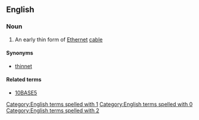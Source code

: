==English==
{{wikipedia}}

===Noun===
{{en-noun|?}}

# {{context|computing|lang=en}} An early thin form of [[Ethernet]] [[cable]]

====Synonyms====
* [[thinnet]]

====Related terms====
* [[10BASE5]]
[[Category:English terms spelled with 1]]
[[Category:English terms spelled with 0]]
[[Category:English terms spelled with 2]]